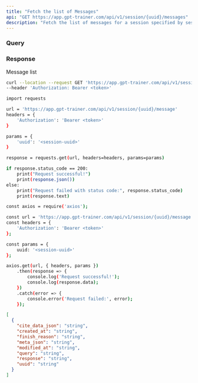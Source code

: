 ```yaml
---
title: "Fetch the list of Messages"
api: "GET https://app.gpt-trainer.com/api/v1/session/{uuid}/messages"
description: "Fetch the list of messages for a session specified by session uuid"
---
```


### Query

<ParamField query="uuid" type="string" required/>

### Response

<ResponseField name="" type="object[]">
Message list
<Expandable title="Message properties">
<ResponseField name="uuid" type="string"/>
<ResponseField name="created_at" type="string"/>
<ResponseField name="modified_at" type="string"/>
<ResponseField name="finish_reason" type="string"/>
<ResponseField name="cite_data_json" type="string"/>
<ResponseField name="meta_json" type="string"/>
<ResponseField name="query" type="string"/>
<ResponseField name="response" type="string"/>
</Expandable>
</ResponseField>

<RequestExample>

```bash Curl
curl --location --request GET 'https://app.gpt-trainer.com/api/v1/session/{uuid}/message' \
--header 'Authorization: Bearer <token>'
```

```bash Python
import requests

url = 'https://app.gpt-trainer.com/api/v1/session/{uuid}/message'
headers = {
    'Authorization': 'Bearer <token>'
}

params = {
    'uuid': '<session-uuid>'
}

response = requests.get(url, headers=headers, params=params)

if response.status_code == 200:
    print("Request successful!")
    print(response.json())
else:
    print("Request failed with status code:", response.status_code)
    print(response.text)
```

```bash JavaScript
const axios = require('axios');

const url = 'https://app.gpt-trainer.com/api/v1/session/{uuid}/message';
const headers = {
    'Authorization': 'Bearer <token>'
};

const params = {
    uuid: '<session-uuid>'
};

axios.get(url, { headers, params })
    .then(response => {
        console.log('Request successful!');
        console.log(response.data);
    })
    .catch(error => {
        console.error('Request failed:', error);
    });
```

</RequestExample>

<ResponseExample>

```json Response
[
  {
    "cite_data_json": "string",
    "created_at": "string",
    "finish_reason": "string",
    "meta_json": "string",
    "modified_at": "string",
    "query": "string",
    "response": "string",
    "uuid": "string"
  }
]

```

</ResponseExample>
